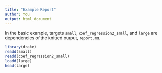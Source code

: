 ```yaml
---
title: "Example Report"
author: You
output: html_document
---
```


In the basic example,
targets `small`, `coef_regression2_small`, and `large`
are dependencies of the knitted output, `report.md`.

```r
library(drake)
readd(small)
readd(coef_regression2_small)
loadd(large)
head(large)
```
